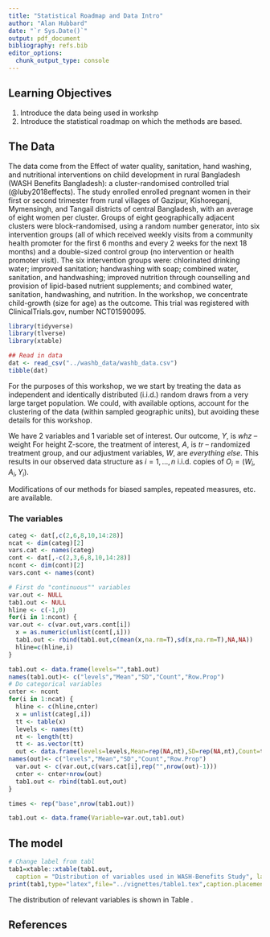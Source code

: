 ```yaml
---
title: "Statistical Roadmap and Data Intro"
author: "Alan Hubbard"
date: "`r Sys.Date()`"
output: pdf_document
bibliography: refs.bib
editor_options: 
  chunk_output_type: console
---
```


## Learning Objectives
1. Introduce the data being used in workshp
2. Introduce the statistical roadmap on which the methods are based.

## The Data
The data come from the Effect of water quality, sanitation, hand washing, and
nutritional interventions on child development in rural
Bangladesh (WASH Benefits Bangladesh):
a cluster-randomised controlled trial (@luby2018effects). The study enrolled enrolled pregnant women in their first or second trimester
from rural villages of Gazipur, Kishoreganj, Mymensingh, and Tangail districts of central Bangladesh, with an average
of eight women per cluster. Groups of eight geographically adjacent clusters were block-randomised, using a random
number generator, into six intervention groups (all of which received weekly visits from a community health promoter
for the first 6 months and every 2 weeks for the next 18 months) and a double-sized control group (no intervention or
health promoter visit). The six intervention groups were: chlorinated drinking water; improved sanitation;
handwashing with soap; combined water, sanitation, and handwashing; improved nutrition through counselling and
provision of lipid-based nutrient supplements; and combined water, sanitation, handwashing, and nutrition. In the workshop, we concentrate child-growth (size for age) as the outcome.  This trial was registered with ClinicalTrials.gov, number NCT01590095.

```r
library(tidyverse)
library(tlverse)
library(xtable)

## Read in data
dat <- read_csv("../washb_data/washb_data.csv") 
tibble(dat)
```

For the purposes of this workshop, we we start by treating the data as independent and identically distributed (i.i.d.) random draws from a very large target population.  We could, with available options,  account for the clustering of the data (within sampled geographic units), but avoiding these details for this workshop.

We have 2 variables and 1 variable set of interest.  Our outcome, $Y$, is *whz* -- weight For height Z-score, the treatment of interest, $A$, is *tr* -- randomized treatment group, and 
our adjustment variables, $W$, are *everything else*.  This results in our observed data structure as $i=1,...,n$ i.i.d. copies of $O_i = (W_i,A_i,Y_i)$. 

Modifications of our methods for biased samples, repeated measures, etc. are available. 

### The variables
```r
categ <- dat[,c(2,6,8,10,14:28)]
ncat <- dim(categ)[2]
vars.cat <- names(categ)
cont <- dat[,-c(2,3,6,8,10,14:28)]
ncont <- dim(cont)[2]
vars.cont <- names(cont)

# First do "continuous"" variables
var.out <- NULL
tab1.out <- NULL
hline <- c(-1,0)
for(i in 1:ncont) {
var.out <- c(var.out,vars.cont[i])
  x = as.numeric(unlist(cont[,i]))
  tab1.out <- rbind(tab1.out,c(mean(x,na.rm=T),sd(x,na.rm=T),NA,NA))
  hline=c(hline,i)
}

tab1.out <- data.frame(levels="",tab1.out)
names(tab1.out)<- c("levels","Mean","SD","Count","Row.Prop")
# Do categorical variables
cnter <- ncont
for(i in 1:ncat) {
  hline <- c(hline,cnter)
  x = unlist(categ[,i])
  tt <- table(x)
  levels <- names(tt)
  nt <- length(tt)
  tt <- as.vector(tt)
  out <- data.frame(levels=levels,Mean=rep(NA,nt),SD=rep(NA,nt),Count=tt,Row.Perc=tt/sum(tt))
names(out)<- c("levels","Mean","SD","Count","Row.Prop")
  var.out <- c(var.out,c(vars.cat[i],rep("",nrow(out)-1)))
  cnter <- cnter+nrow(out)
  tab1.out <- rbind(tab1.out,out)
}

times <- rep("base",nrow(tab1.out))

tab1.out <- data.frame(Variable=var.out,tab1.out)
```

## The model


```r
# Change label from tabl
tab1=xtable::xtable(tab1.out, 
  caption = "Distribution of variables used in WASH-Benefits Study", label = "table_1", digits = 4,rownames=F,display=c("s","s","s","f","f","d","f"),align = "l|l|r|c|c||c|c|")
print(tab1,type="latex",file="../vignettes/table1.tex",caption.placement="top",include.rownames=F,hline.after=hline)

```
\include{table1}

The distribution of relevant variables is shown in Table \ref{table_1}.  

## References


